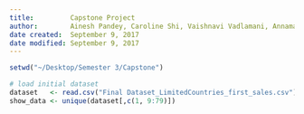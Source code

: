```yaml
---
title:         Capstone Project
author:        Ainesh Pandey, Caroline Shi, Vaishnavi Vadlamani, Annamalai Kathirkamanathan
date created:  September 9, 2017
date modified: September 9, 2017
---
```


```r
setwd("~/Desktop/Semester 3/Capstone")
```

```r
# load initial dataset
dataset   <- read.csv("Final Dataset_LimitedCountries_first_sales.csv")
show_data <- unique(dataset[,c(1, 9:79)])
```